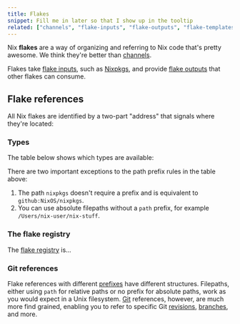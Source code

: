 ```yaml
---
title: Flakes
snippet: Fill me in later so that I show up in the tooltip
related: ["channels", "flake-inputs", "flake-outputs", "flake-templates"]
---
```


Nix **flakes** are a way of organizing and referring to Nix code that's pretty awesome. We think they're better than [channels](/concepts/channels).

Flakes take [flake inputs](/concepts/flake-inputs), such as [Nixpkgs](/concepts/nixpkgs), and provide [flake outputs](/concepts/flake-outputs) that other flakes can consume.

## Flake references

All Nix flakes are identified by a two-part "address" that signals where they're located:

<FlakeReferences />

### Types

The table below shows which types are available:

<FlakeReferenceTypes />

<Warning title="Exceptions">
There are two important exceptions to the path prefix rules in the table above:

1. The path `nixpkgs` doesn't require a prefix and is equivalent to `github:NixOS/nixpkgs`.
1. You can use absolute filepaths without a `path` prefix, for example `/Users/nix-user/nix-stuff`.
</Warning>

### The flake registry

The [flake registry][registry] is...

### Git references

Flake references with different [prefixes](#prefixes) have different structures.
Filepaths, either using `path` for relative paths or no prefix for absolute paths, work as you would expect in a Unix filesystem.
[Git] references, however, are much more find grained, enabling you to refer to specific Git [revisions], [branches], and more.

<FlakeGitAttributes />

[branches]: https://git-scm.com/book/en/v2/Git-Branching-Branches-in-a-Nutshell
[git]: https://git-scm.com
[nixpkgs]: https://github.com/NixOS/nixpkgs
[registry]: https://github.com/NixOS/flake-registry
[revisions]: https://git-scm.com/docs/revisions
